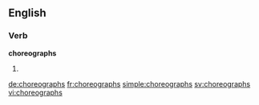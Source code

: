 ==English==

===Verb===
'''choreographs'''

# {{third-person singular of|choreograph}}

[[de:choreographs]]
[[fr:choreographs]]
[[simple:choreographs]]
[[sv:choreographs]]
[[vi:choreographs]]